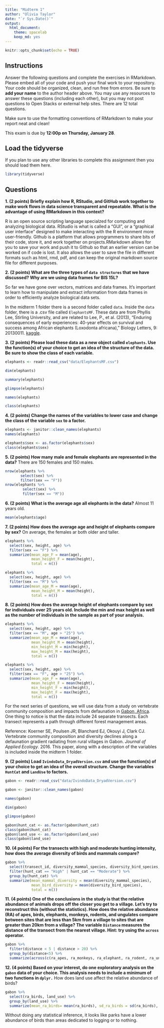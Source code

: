 ```yaml
---
title: "Midterm 1"
author: "Olivia Taylor"
date: "`r Sys.Date()`"
output:
  html_document: 
    theme: spacelab
    keep_md: yes
---
```


```r
knitr::opts_chunk$set(echo = TRUE)
```

## Instructions
Answer the following questions and complete the exercises in RMarkdown. Please embed all of your code and push your final work to your repository. Your code should be organized, clean, and run free from errors. Be sure to **add your name** to the author header above. You may use any resources to answer these questions (including each other), but you may not post questions to Open Stacks or external help sites. There are 12 total questions.  

Make sure to use the formatting conventions of RMarkdown to make your report neat and clean!  

This exam is due by **12:00p on Thursday, January 28**.  

## Load the tidyverse
If you plan to use any other libraries to complete this assignment then you should load them here.
```r
library(tidyverse)
```

## Questions
**1. (2 points) Briefly explain how R, RStudio, and GitHub work together to make work flows in data science transparent and repeatable. What is the advantage of using RMarkdown in this context?**  

R is an open source scripting language specialzed for computing and analyzing biological data. RStudio is what is called a “GUI”, or a “graphical user interface” designed to make interacting with the R environment more user-friendly. Github is a platform that allows programmers to share bits of their code, store it, and work together on projects.RMarkdown allows for you to save your work and push it to Github so that an earlier version can be worked on if code is lost. It also allows the user to save the file in different formats such as html, rmd, pdf, and can keep the original markdown source file for different purposes. 

**2. (2 points) What are the three types of `data structures` that we have discussed? Why are we using data frames for BIS 15L?**

So far we have gone over vectors, matrices and data frames. It's important to learn how to manipulate and extract information from data frames in order to efficiently analyze biological data sets. 

In the midterm 1 folder there is a second folder called `data`. Inside the `data` folder, there is a .csv file called `ElephantsMF`. These data are from Phyllis Lee, Stirling University, and are related to Lee, P., et al. (2013), "Enduring consequences of early experiences: 40-year effects on survival and success among African elephants (Loxodonta africana)," Biology Letters, 9: 20130011. [kaggle](https://www.kaggle.com/mostafaelseidy/elephantsmf).  

**3. (2 points) Please load these data as a new object called `elephants`. Use the function(s) of your choice to get an idea of the structure of the data. Be sure to show the class of each variable.**

```r
elephants <- readr::read_csv("data/ElephantsMF.csv")
```
```r
dim(elephants)
```
```r
summary(elephants)
```
```r
glimpse(elephants)
```
```r
names(elephants)
```
```r
class(elephants)
```


**4. (2 points) Change the names of the variables to lower case and change the class of the variable `sex` to a factor.**
```r
elephants <- janitor::clean_names(elephants)
names(elephants)
```

```r
elephants$sex <- as.factor(elephants$sex)
class(elephants$sex)
```



**5. (2 points) How many male and female elephants are represented in the data?** There are 150 females and 150 males.
```r
nrow(elephants %>% 
       select(sex) %>% 
       filter(sex == "F"))
nrow(elephants %>% 
        select(sex) %>% 
        filter(sex == "M"))
```

**6. (2 points) What is the average age all elephants in the data?** Almost 11 years old. 
```r
mean(elephants$age)
```

**7. (2 points) How does the average age and height of elephants compare by sex?** On average, the females ar both older and taller. 

```r
elephants %>% 
  select(sex, height, age) %>% 
  filter(sex == "F") %>% 
  summarize(mean_age_F = mean(age),
            mean_height_F = mean(height),
            total = n())
```
```r
elephants %>% 
  select(sex, height, age) %>% 
  filter(sex == "M") %>% 
  summarize(mean_age_M = mean(age),
            mean_height_M = mean(height),
            total = n())
```

**8. (2 points) How does the average height of elephants compare by sex for individuals over 25 years old. Include the min and max height as well as the number of individuals in the sample as part of your analysis.**
```r
elephants %>% 
  select(sex, height, age) %>% 
  filter(sex == "M", age > "25") %>% 
  summarize(mean_age_M = mean(age),
            mean_height_M = mean(height),
            min_height_M = min(height),
            max_height_M = max(height),
            total = n())
```
```r
elephants %>% 
  select(sex, height, age) %>% 
  filter(sex == "F", age > "25") %>% 
  summarize(mean_age_F = mean(age),
            mean_height_F = mean(height),
            min_height_F = min(height),
            max_height_F = max(height),
            total = n())
```

For the next series of questions, we will use data from a study on vertebrate community composition and impacts from defaunation in [Gabon, Africa](https://en.wikipedia.org/wiki/Gabon). One thing to notice is that the data include 24 separate transects. Each transect represents a path through different forest management areas.  

Reference: Koerner SE, Poulsen JR, Blanchard EJ, Okouyi J, Clark CJ. Vertebrate community composition and diversity declines along a defaunation gradient radiating from rural villages in Gabon. _Journal of Applied Ecology_. 2016. This paper, along with a description of the variables is included inside the midterm 1 folder.  

**9. (2 points) Load `IvindoData_DryadVersion.csv` and use the function(s) of your choice to get an idea of the overall structure. Change the variables `HuntCat` and `LandUse` to factors.**
```r
gabon <- readr::read_csv("data/IvindoData_DryadVersion.csv")
```
```r
gabon <- janitor::clean_names(gabon)
```

```r
names(gabon)
```
```r
dim(gabon)
```
```r
glimpse(gabon)
```

```r
gabon$hunt_cat <- as.factor(gabon$hunt_cat)
class(gabon$hunt_cat)
gabon$land_use <- as.factor(gabon$land_use)
class(gabon$land_use)
```

**10. (4 points) For the transects with high and moderate hunting intensity, how does the average diversity of birds and mammals compare?**
```r
gabon %>% 
  select(transect_id, diversity_mammal_species, diversity_bird_species, hunt_cat) %>% 
  filter(hunt_cat == "High" | hunt_cat == "Moderate") %>% 
  group_by(hunt_cat) %>% 
  summarize(mean_mammal_diversity = mean(diversity_mammal_species),
            mean_bird_diversity = mean(diversity_bird_species),
            total = n())
```
**11. (4 points) One of the conclusions in the study is that the relative abundance of animals drops off the closer you get to a village. Let's try to reconstruct this (without the statistics). How does the relative abundance (RA) of apes, birds, elephants, monkeys, rodents, and ungulates compare between sites that are less than 5km from a village to sites that are greater than 20km from a village? The variable `Distance` measures the distance of the transect from the nearest village. Hint: try using the `across` operator.**  
```r
gabon %>% 
  filter(distance < 5 | distance > 20) %>% 
  group_by(distance<5) %>% 
  summarize(across(c(ra_apes, ra_monkeys, ra_elephant, ra_rodent, ra_ungulate),mean))
```

**12. (4 points) Based on your interest, do one exploratory analysis on the `gabon` data of your choice. This analysis needs to include a minimum of two functions in `dplyr.`** How does land use affect the relative abundance of birds? 
```r
gabon %>% 
  select(ra_birds, land_use) %>% 
  group_by(land_use) %>% 
  summarize(mean_ra_birds= mean(ra_birds), sd_ra_birds = sd(ra_birds), n=n())
```
Without doing any statistical inference, it looks like parks have a lower abundance of birds than areas dedicated to logging or to nothing. 
